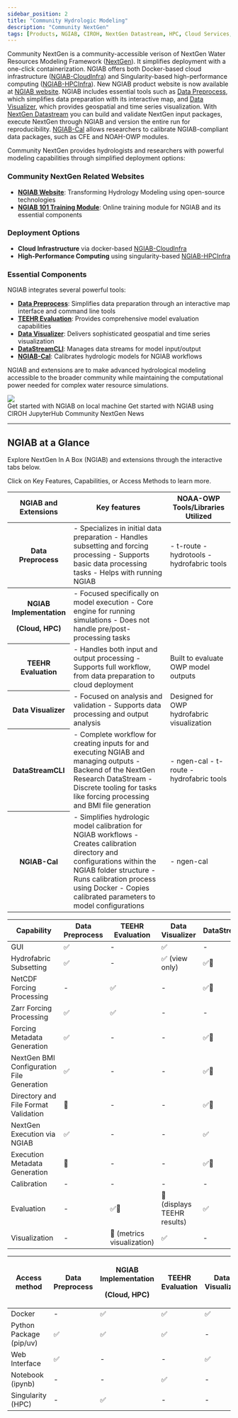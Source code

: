 ```yaml
---
sidebar_position: 2
title: "Community Hydrologic Modeling"
description: "Community NextGen"
tags: [Products, NGIAB, CIROH, NextGen Datastream, HPC, Cloud Services, Singularity, Docker, National Water Model]
---
```



Community NextGen is a community-accessible verison of NextGen Water Resources Modeling Framework ([NextGen](https://github.com/NOAA-OWP/ngen)). It simplifies deployment with a one-click containerization. NGIAB offers both Docker-based cloud infrastructure ([NGIAB-CloudInfra](https://github.com/CIROH-UA/NGIAB-CloudInfra/blob/main/README.md)) and Singularity-based high-performance computing ([NGIAB-HPCInfra](https://github.com/CIROH-UA/NGIAB-HPCInfra/blob/main/README.md)). New NGIAB product website is now available at [NGIAB website](https://ngiab.ciroh.org). NGIAB includes essential tools such as [Data Preprocess](https://github.com/CIROH-UA/NGIAB_data_preprocess/blob/main/README.md), which simplifies data preparation with its interactive map, and [Data Visualizer](https://github.com/CIROH-UA/ngiab-client), which provides geospatial and time series visualization. With [NextGen Datastream](https://github.com/CIROH-UA/ngen-datastream/blob/main/README.md) you can build and validate NextGen input packages, execute NextGen through NGIAB and version the entire run for reproducibility. [NGIAB-Cal](https://github.com/CIROH-UA/ngiab-cal) allows researchers to calibrate NGIAB-compliant data packages, such as CFE and NOAH-OWP modules.

Community NextGen provides hydrologists and researchers with powerful modeling capabilities through simplified deployment options:

### Community NextGen Related Websites
- [**NGIAB Website**](https://ngiab.ciroh.org/): Transforming Hydrology Modeling using open-source technologies
- [**NGIAB 101 Training Module**](https://docs.ciroh.org/training-NGIAB-101/): Online training module for NGIAB and its essential components

### Deployment Options
- **Cloud Infrastructure** via docker-based [NGIAB-CloudInfra](https://github.com/CIROH-UA/NGIAB-CloudInfra/blob/main/README.md)
- **High-Performance Computing** using singularity-based [NGIAB-HPCInfra](https://github.com/CIROH-UA/NGIAB-HPCInfra/blob/main/README.md)

### Essential Components
NGIAB integrates several powerful tools:
- [**Data Preprocess**](https://github.com/CIROH-UA/NGIAB_data_preprocess/blob/main/README.md): Simplifies data preparation through an interactive map interface and command line tools
- [**TEEHR Evaluation**](https://github.com/CIROH-UA/ngiab-teehr/blob/main/README.md): Provides comprehensive model evaluation capabilities
- [**Data Visualizer**](https://github.com/CIROH-UA/ngiab-client): Delivers sophisticated geospatial and time series visualization
- [**DataStreamCLI**](https://github.com/CIROH-UA/ngen-datastream/blob/main/README.md): Manages data streams for model input/output
- [**NGIAB-Cal**](https://github.com/CIROH-UA/ngiab-cal): Calibrates hydrologic models for NGIAB workflows

NGIAB and extensions are to make advanced hydrological modeling accessible to the broader community while maintaining the computational power needed for complex water resource simulations.

<div style={{'margin-right':'1.3rem','margin-bottom':'1.3rem'}}>
  <img class="theme-invert-dark" src={useBaseUrl("/img/NGIAB-extensions-diagram.svg")}/>
</div>

<Link class="button button--active button--primary" style={{'margin-right':'1.3rem','margin-bottom':'1.3rem'}} to="/docs/products/ngiab/ngiab-intro/workflow">Get started with NGIAB on local machine</Link>

<Link class="button button--active button--primary" style={{'margin-right':'1.3rem','margin-bottom':'1.3rem'}} to="/docs/products/ngiab/ngiab-intro/workflow-cloud">Get started with NGIAB using CIROH JupyterHub</Link>

<Link class="button button--active button--primary" style={{'margin-right':'1.3rem','margin-bottom':'1.3rem'}} to="/news">Community NextGen News</Link>

---

## NGIAB at a Glance

Explore NextGen In A Box (NGIAB) and extensions through the interactive tabs below.

Click on Key Features, Capabilities, or Access Methods to learn more.


<Tabs>
  <TabItem value="features" label="Key Features" default>
    <table>
      <thead>
        <th>NGIAB and Extensions</th>
        <th>Key features</th>
        <th>NOAA-OWP Tools/Libraries Utilized</th>
      </thead>
      <tbody>
        <tr>
        <th><Link to="/docs/products/ngiab/components/ngiab-preprocessor/">Data Preprocess</Link></th>
        <td>
          - Specializes in initial data preparation
          - Handles subsetting and forcing processing
          - Supports basic data processing tasks
          - Helps with running NGIAB
        </td>
        <td>
          - t-route
          - hydrotools
          - hydrofabric tools
        </td>
        </tr>
      </tbody>
      <tbody>
        <tr>
          <th>
            <p style={{'margin':'0'}}>NGIAB Implementation</p>
            <p style={{'margin':'0'}}>(<Link to="/docs/products/ngiab/distributions/ngiab-docker/">Cloud</Link>, <Link to="/docs/products/distributions/ngiab-singularity/">HPC</Link>)</p>
          </th>
          <td>
            - Focused specifically on model execution
            - Core engine for running simulations
            - Does not handle pre/post-processing tasks
          </td>
          <td> </td>
        </tr>
        <tr>
          <th><Link to="/docs/products/ngiab/components/ngiab-teehr/">TEEHR Evaluation</Link></th>
          <td>
            - Handles both input and output processing
            - Supports full workflow, from data preparation to cloud deployment
          </td>
          <td>
            Built to evaluate OWP model outputs
          </td>
        </tr>
        <tr>
          <th><Link to="/docs/products/ngiab/components/ngiab-visualizer/">Data Visualizer</Link></th>
          <td>
            - Focused on analysis and validation
            - Supports data processing and output analysis
          </td>
          <td>
            Designed for OWP hydrofabric visualization
          </td>
        </tr>
        <tr>
          <th><Link to="/docs/products/ngiab/extenstions/nextgen-datastream/">DataStreamCLI</Link></th>
          <td>
            - Complete workflow for creating inputs for and executing NGIAB and managing outputs
            - Backend of the NextGen Research DataStream
            - Discrete tooling for tasks like forcing processing and BMI file generation
          </td>
          <td>
            - ngen-cal
            - t-route
            - hydrofabric tools
          </td>
        </tr>
        <tr>
          <th><Link to="/docs/products/ngiab/components/ngiab-calibration/">NGIAB-Cal</Link></th>
          <td>
            - Simplifies hydrologic model calibration for NGIAB workflows
            - Creates calibration directory and configurations within the NGIAB folder structure
            - Runs calibration process using Docker
            - Copies calibrated parameters to model configurations
          </td>
          <td>
            - ngen-cal
          </td>
        </tr>
      </tbody>
    </table>
  </TabItem>

  <TabItem value="capabilities" label="Capabilities">
    <table>
      <thead>
        <tr>
          <th>Capability</th>
          <th><Link to="/docs/products/ngiab/components/ngiab-preprocessor/">Data Preprocess</Link></th>
          <th><Link to="/docs/products/ngiab/components/ngiab-teehr/">TEEHR Evaluation</Link></th>
          <th><Link to="/docs/products/ngiab/components/ngiab-visualizer/">Data Visualizer</Link></th>
          <th><Link to="/docs/products/ngiab/extenstions/nextgen-datastream/">DataStreamCLI</Link></th>
          <th><Link to="/docs/products/ngiab/components/ngiab-calibration/">NGIAB-Cal</Link></th>
        </tr>
      </thead>
      <tbody>
        <tr>
          <td>GUI</td>
          <td>✅</td>
          <td>-</td>
          <td>✅</td>
          <td>-</td>
          <td>-</td>
        </tr>
        <tr>
          <td>Hydrofabric Subsetting</td>
          <td>✅</td>
          <td>-</td>
          <td>✅ (view only)</td>
          <td>✅🔨</td>
          <td>-</td>
        </tr>
        <tr>
          <td>NetCDF Forcing Processing</td>
          <td>-</td>
          <td>✅</td>
          <td>-</td>
          <td>✅🔨</td>
          <td>-</td>
        </tr>
        <tr>
          <td>Zarr Forcing Processing</td>
          <td>✅</td>
          <td>✅</td>
          <td>-</td>
          <td>-</td>
          <td>-</td>
        </tr>
        <tr>
          <td>Forcing Metadata Generation</td>
          <td>✅</td>
          <td>-</td>
          <td>-</td>
          <td>✅🔨</td>
          <td>-</td>
        </tr>
        <tr>
          <td>NextGen BMI Configuration File Generation</td>
          <td>✅</td>
          <td>-</td>
          <td>-</td>
          <td>✅🔨</td>
          <td>-</td>
        </tr>
        <tr>
          <td>Directory and File Format Validation</td>
          <td>🔨</td>
          <td>-</td>
          <td>-</td>
          <td>✅🔨</td>
          <td>-</td>
        </tr>
        <tr>
          <td>NextGen Execution via NGIAB</td>
          <td>✅</td>
          <td>-</td>
          <td>-</td>
          <td>✅</td>
          <td>-</td>
        </tr>
        <tr>
          <td>Execution Metadata Generation</td>
          <td>🔨</td>
          <td>-</td>
          <td>-</td>
          <td>✅🔨</td>
          <td>-</td>
        </tr>
        <tr>
          <td>Calibration</td>
          <td>-</td>
          <td>-</td>
          <td>-</td>
          <td>-</td>
          <td>✅</td>
        </tr>
        <tr>
          <td>Evaluation</td>
          <td>-</td>
          <td>✅🔨</td>
          <td>🔨 (displays TEEHR results)</td>
          <td>✅</td>
          <td>-</td>
        </tr>
        <tr>
          <td>Visualization</td>
          <td>-</td>
          <td>🔨 (metrics visualization)</td>
          <td>✅</td>
          <td>-</td>
          <td>-</td>
        </tr>
      </tbody>
    </table>
  </TabItem>

  <TabItem value="access" label="Access Methods">
    <table>
      <thead>
        <tr>
          <th>Access method</th>
          <th><Link to="/docs/products/ngiab/components/ngiab-preprocessor/">Data Preprocess</Link></th>
          <th>
            <p style={{'margin':'0'}}>NGIAB Implementation</p>
            <p style={{'margin':'0'}}>(<Link to="/docs/products/ngiab/distributions/ngiab-docker/">Cloud</Link>, <Link to="/docs/products/ngiab/distributions/ngiab-docker/">HPC</Link>)</p>
          </th>
          <th><Link to="/docs/products/ngiab/components/ngiab-teehr/">TEEHR Evaluation</Link></th>
          <th><Link to="/docs/products/ngiab/components/ngiab-visualizer/">Data Visualizer</Link></th>
          <th><Link to="/docs/products/ngiab/extenstions/nextgen-datastream/">DataStreamCLI</Link></th>
          <th><Link to="/docs/products/ngiab/components/ngiab-calibration/">NGIAB-Cal</Link></th>
        </tr>
      </thead>
      <tbody>
        <tr>
          <td>Docker</td>
          <td>-</td>
          <td>✅</td>
          <td>✅</td>
          <td>✅</td>
          <td>✅</td>
          <td>✅</td>
        </tr>
        <tr>
          <td>Python Package (pip/uv)</td>
          <td>✅</td>
          <td>✅</td>
          <td>✅</td>
          <td>-</td>
          <td>-</td>
          <td>✅</td>
        </tr>
        <tr>
          <td>Web Interface</td>
          <td>✅</td>
          <td>-</td>
          <td>-</td>
          <td>✅</td>
          <td>-</td>
          <td>-</td>
        </tr>
        <tr>
          <td>Notebook (ipynb)</td>
          <td>-</td>
          <td>-</td>
          <td>✅</td>
          <td>-</td>
          <td>-</td>
          <td>-</td>
        </tr>
        <tr>
          <td>Singularity (HPC)</td>
          <td>-</td>
          <td>✅</td>
          <td>-</td>
          <td>-</td>
          <td>-</td>
          <td>-</td>
        </tr>
      </tbody>
    </table>
  </TabItem>
</Tabs>
